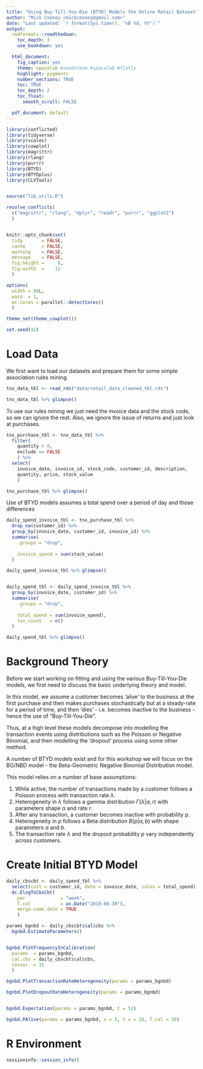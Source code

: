 ```yaml
---
title: "Using Buy-Till-You-Die (BTYD) Models the Online Retail Dataset"
author: "Mick Cooney <mickcooney@gmail.com>"
date: "Last updated: `r format(Sys.time(), '%B %d, %Y')`"
output:
  rmdformats::readthedown:
    toc_depth: 3
    use_bookdown: yes

  html_document:
    fig_caption: yes
    theme: spacelab #sandstone #spacelab #flatly
    highlight: pygments
    number_sections: TRUE
    toc: TRUE
    toc_depth: 2
    toc_float:
      smooth_scroll: FALSE

  pdf_document: default
---
```



```r
library(conflicted)
library(tidyverse)
library(scales)
library(cowplot)
library(magrittr)
library(rlang)
library(purrr)
library(BTYD)
library(BTYDplus)
library(CLVTools)


source("lib_utils.R")

resolve_conflicts(
  c("magrittr", "rlang", "dplyr", "readr", "purrr", "ggplot2")
  )


knitr::opts_chunk$set(
  tidy       = FALSE,
  cache      = FALSE,
  warning    = FALSE,
  message    = FALSE,
  fig.height =     8,
  fig.width  =    11
  )

options(
  width = 80L,
  warn  = 1,
  mc.cores = parallel::detectCores()
  )

theme_set(theme_cowplot())

set.seed(42)
```


# Load Data

We first want to load our datasets and prepare them for some simple association
rules mining.

```r
tnx_data_tbl <- read_rds("data/retail_data_cleaned_tbl.rds")

tnx_data_tbl %>% glimpse()
```

To use our rules mining we just need the invoice data and the stock code, so
we can ignore the rest. Also, we ignore the issue of returns and just look at
purchases.

```r
tnx_purchase_tbl <- tnx_data_tbl %>%
  filter(
    quantity > 0,
    exclude == FALSE
    ) %>%
  select(
    invoice_date, invoice_id, stock_code, customer_id, description,
    quantity, price, stock_value
    )

tnx_purchase_tbl %>% glimpse()
```

Use of BTYD models assumes a total spend over a period of day and those
differences 

```r
daily_spend_invoice_tbl <- tnx_purchase_tbl %>%
  drop_na(customer_id) %>%
  group_by(invoice_date, customer_id, invoice_id) %>%
  summarise(
    .groups = "drop",
    
    invoice_spend = sum(stock_value)
  )

daily_spend_invoice_tbl %>% glimpse()


daily_spend_tbl <- daily_spend_invoice_tbl %>%
  group_by(invoice_date, customer_id) %>%
  summarise(
    .groups = "drop",
    
    total_spend = sum(invoice_spend),
    tnx_count   = n()
  )

daily_spend_tbl %>% glimpse()
```


# Background Theory

Before we start working on fitting and using the various Buy-Till-You-Die
models, we first need to discuss the basic underlying theory and model.

In this model, we assume a customer becomes 'alive' to the business at the
first purchase and then makes purchases stochastically but at a steady-rate
for a period of time, and then 'dies' - i.e. becomes inactive to the business -
hence the use of "Buy-Till-You-Die".

Thus, at a high level these models decompose into modelling the transaction
events using distributions such as the Poisson or Negative Binomial, and then
modelling the 'dropout' process using some other method.

A number of BTYD models exist and for this workshop we will focus on the
BG/NBD model - the Beta-Geometric Negative Binomial Distribution model.

This model relies on a number of base assumptions:

  1. While active, the number of transactions made by a customer follows a
  Poisson process with transaction rate $\lambda$.
  1. Heterogeneity in $\lambda$ follows a gamma distribution
  $\Gamma(\lambda | \alpha, r)$ with parameters shape $\alpha$ and rate $r$. 
  1. After any transaction, a customer becomes inactive with probability $p$.
  1. Heterogeneity in $p$ follows a Beta distribution $B(p | a, b)$ with shape
  parameters $a$ and $b$.
  1. The transaction rate $\lambda$ and the dropout probability $p$ vary
  independently across customers.





# Create Initial BTYD Model


```r
daily_cbscbt <- daily_spend_tbl %>%
  select(cust = customer_id, date = invoice_date, sales = total_spend) %>%
  dc.ElogToCbsCbt(
    per             = "week",
    T.cal           = as.Date("2010-06-30"),
    merge.same.date = TRUE
    )

params_bgnbd <- daily_cbscbt$cal$cbs %>%
  bgnbd.EstimateParameters()


bgnbd.PlotFrequencyInCalibration(
  params  = params_bgnbd,
  cal.cbs = daily_cbscbt$cal$cbs,
  censor  = 15
  )

bgnbd.PlotTransactionRateHeterogeneity(params = params_bgnbd)

bgnbd.PlotDropoutRateHeterogeneity(params = params_bgnbd)


bgnbd.Expectation(params = params_bgnbd, t = 52)

bgnbd.PAlive(params = params_bgnbd, x = 5, t.x = 26, T.cal = 30)
```



# R Environment

```r
sessioninfo::session_info()
```
